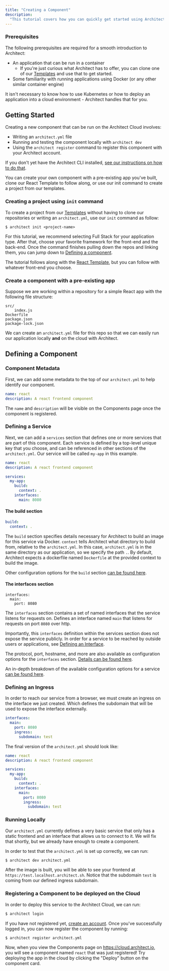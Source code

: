 ```yaml
---
title: "Creating a Component"
description:
  "This tutorial covers how you can quickly get started using Architect."
---
```


### Prerequisites

The following prerequisites are required for a smooth introduction to Architect:

- An application that can be run in a container
  - If you're just curious what Architect has to offer, you can clone one of our
    [Templates](https://github.com/architect-templates/) and use that to get
    started.
- Some familiarity with running applications using Docker (or any other similar
  container engine)

It isn't necessary to know how to use Kubernetes or how to deploy an application
into a cloud environment - Architect handles that for you.

## Getting Started

Creating a new component that can be run on the Architect Cloud involves:

- Writing an `architect.yml` file
- Running and testing the component locally with `architect dev`
- Using the `architect register` command to register this component with your
  Architect account.

If you don't yet have the Architect CLI installed,
[see our instructions on how to do that](/getting-started/introduction/#install-the-cli).

You can create your own component with a pre-existing app you've built, clone
our React Template to follow along, or use our init command to create a project
from our templates.

### Creating a project using `init` command

To create a project from our
[Templates](https://github.com/architect-templates/) without having to clone our
repositories or writing an `architect.yml`, use our `init` command as follow:

```
$ architect init <project-name>
```

For this tutorial, we recommend selecting Full Stack for your application type.
After that, choose your favorite framework for the front-end and the back-end.
Once the command finishes pulling down the repos and linking them, you can jump
down to
[Defining a component](/tutorial/create-component/#defining-a-component).

The tutorial follows along with the
[React Template](https://github.com/architect-templates/react), but you can
follow with whatever front-end you choose.

### Create a component with a pre-existing app

Suppose we are working within a repository for a simple React app with the
following file structure:

```
src/
    index.js
Dockerfile
package.json
package-lock.json
```

We can create an `architect.yml` file for this repo so that we can easily run
our application locally **and** on the cloud with Architect.

## Defining a Component

### Component Metadata

First, we can add some metadata to the top of our `architect.yml` to help
identify our component.

```yaml
name: react
description: A react frontend component
```

The `name` and `description` will be visible on the Components page once the
component is registered.

### Defining a Service

Next, we can add a `services` section that defines one or more services that are
part of this component. Each service is defined by a top-level unique key that
you choose, and can be referenced in other sections of the `architect.yml`. Our
service will be called `my-app` in this example.

```yaml
name: react
description: A react frontend component

services:
  my-app:
    build:
      context: .
    interfaces:
      main: 8080
```

#### The build section

```yaml
build:
  context: .
```

The `build` section specifies details necessary for Architect to build an image
for this service via Docker. `context` tells Architect what directory to build
from, relative to the `architect.yml`. In this case, `architect.yml` is in the
same directory as our application, so we specify the path `.`. By default,
Architect expects a dockerfile named `Dockerfile` at the provided context to
build the image.

Other configuration options for the `build` section
[can be found here](/components/services/).

#### The interfaces section

```
interfaces:
  main:
    port: 8080
```

The `interfaces` section contains a set of named interfaces that the service
listens for requests on. Defines an interface named `main` that listens for
requests on port `8080` over http.

Importantly, this `interfaces` definition within the services section does not
expose the service publicly. In order for a service to be reached by outside
users or applications, see
[Defining an Interface](/tutorial/create-component/#defining-an-interface).

The protocol, port, hostname, and more are also available as configuration
options for the `interfaces` section.
[Details can be found here](/components/services).

An in-depth breakdown of the available configuration options for a service
[can be found here](/components/services).

### Defining an Ingress

In order to reach our service from a browser, we must create an ingress on the
interface we just created. Which defines the subdomain that will be used to
expose the interface externally.

```yaml
interfaces:
  main:
    port: 8080
    ingress:
      subdomain: test
```

The final version of the `architect.yml` should look like:

```yaml
name: react
description: A react frontend component

services:
  my-app:
    build:
      context: .
    interfaces:
      main:
        port: 8080
        ingress:
          subdomain: test
```

### Running Locally

Our `architect.yml` currently defines a very basic service that only has a
static frontend and an interface that allows us to connect to it. We will fix
that shortly, but we already have enough to create a component.

In order to test that the `architect.yml` is set up correctly, we can run:

```sh
$ architect dev architect.yml
```

After the image is built, you will be able to see your frontend at
`https://test.localhost.architect.sh`. Notice that the subdomain `test` is
coming from our defined ingress subdomain.

### Registering a Component to be deployed on the Cloud

In order to deploy this service to the Architect Cloud, we can run:

```sh
$ architect login
```

If you have not registered yet,
[create an account](https://cloud.architect.io/login). Once you've successfully
logged in, you can now register the component by running:

```sh
$ architect register architect.yml
```

Now, when you view the Components page on https://cloud.architect.io, you will
see a component named `react` that was just registered! Try deploying the app in
the cloud by clicking the "Deploy" button on the component card.
